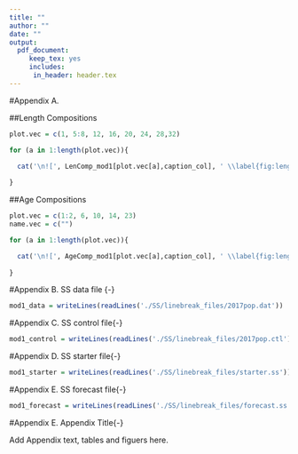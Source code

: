 ```yaml
---
title: ""
author: ""
date: ""
output: 
  pdf_document:
     keep_tex: yes
     includes:
      in_header: header.tex
---
```

<!-- ************************************************************************************************--> 
<!-- **********************************BEGIN APPENDICES**********************************************--> 
<!-- ************************************************************************************************--> 
\FloatBarrier
\newpage

<!-- ************************************DATA FITS************************************************--> 
#Appendix A.

##Length Compositions

```r

plot.vec = c(1, 5:8, 12, 16, 20, 24, 28,32)

for (a in 1:length(plot.vec)){

  cat('\n![', LenComp_mod1[plot.vec[a],caption_col], ' \\label{fig:length_fits}](', LenComp_mod1[plot.vec[a], path_col], ')\n', sep='')
  
}

```

\FloatBarrier

##Age Compositions

```r

plot.vec = c(1:2, 6, 10, 14, 23)
name.vec = c("")

for (a in 1:length(plot.vec)){

  cat('\n![', AgeComp_mod1[plot.vec[a],caption_col], ' \\label{fig:length_fits}](', AgeComp_mod1[plot.vec[a], path_col], ')\n', sep='')
  
}

```

\FloatBarrier
\newpage

\renewcommand{\thepage}{A-\arabic{page}}
\setcounter{page}{1}

<!-- ************************************DATA FILE(S)************************************************--> 
#Appendix B. SS data file {-}
\renewcommand{\thepage}{A-\arabic{page}}
\setcounter{page}{1}

```r
mod1_data = writeLines(readLines('./SS/linebreak_files/2017pop.dat'))
```

\newpage

<!-- **********************************CONTROL FILE(S)***********************************************-->
#Appendix C. SS control file{-}
\renewcommand{\thepage}{B-\arabic{page}}
\setcounter{page}{1}

```r
mod1_control = writeLines(readLines('./SS/linebreak_files/2017pop.ctl'))
```

\newpage

<!-- *********************************STARTER FILE(S)*************************************************-->
#Appendix D. SS starter file{-}
\renewcommand{\thepage}{C-\arabic{page}}
\setcounter{page}{1}

```r
mod1_starter = writeLines(readLines('./SS/linebreak_files/starter.ss'))
```
\newpage

<!-- ********************************FORECAST FILE(S)**************************************************-->
#Appendix E. SS forecast file{-}
\renewcommand{\thepage}{D-\arabic{page}}
\setcounter{page}{1}

```r
mod1_forecast = writeLines(readLines('./SS/linebreak_files/forecast.ss'))
```
\newpage

<!--********************ADD ADDITIONAL APPENDICES AS NEEDED********************************************-->
<!--********************cHANGE APPENDIX TITLE AND THE APPENDIX LETTER**********************************-->
#Appendix E. Appendix Title{-}
\label{sec:AppendixE}
\renewcommand{\thepage}{E-\arabic{page}}
\renewcommand{\thefigure}{E\arabic{figure}}
\renewcommand{\thetable}{E\arabic{table}}
\setcounter{page}{1}
\setcounter{figure}{0}
\setcounter{table}{0}

Add Appendix text, tables and figuers here.